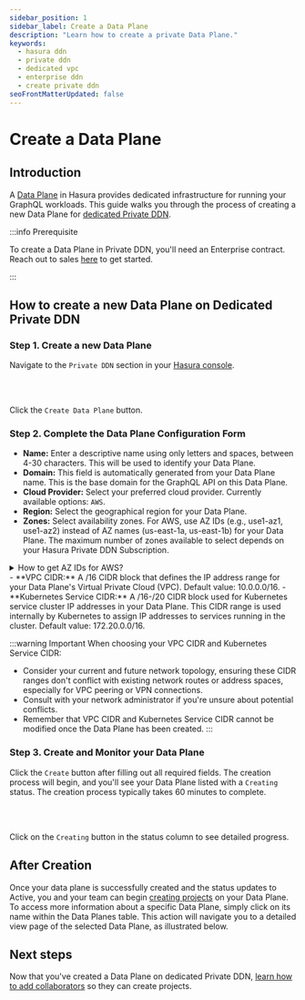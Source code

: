 ```yaml
---
sidebar_position: 1
sidebar_label: Create a Data Plane
description: "Learn how to create a private Data Plane."
keywords:
  - hasura ddn
  - private ddn
  - dedicated vpc
  - enterprise ddn
  - create private ddn
seoFrontMatterUpdated: false
---
```



# Create a Data Plane

## Introduction

A [Data Plane](/architecture/overview.mdx#data-plane) in Hasura provides dedicated infrastructure for running your
GraphQL workloads. This guide walks you through the process of creating a new Data Plane for
[dedicated Private DDN](/architecture/private/dedicated.mdx).

:::info Prerequisite

To create a Data Plane in Private DDN, you'll need an Enterprise contract. Reach out to sales
[here](https://hasura.io/contact-us) to get started.

:::

## How to create a new Data Plane on Dedicated Private DDN

### Step 1. Create a new Data Plane

Navigate to the `Private DDN` section in your [Hasura console](https://console.hasura.io).

<Thumbnail src="/img/data-plane/private-ddn.png" alt="Data Plane Management" width="1000px" />

<br></br>

Click the `Create Data Plane` button.

<Thumbnail src="/img/data-plane/pending-provision-data-planes.png" alt="Data Plane Creation Pending" width="1000px" />

### Step 2. Complete the Data Plane Configuration Form

- **Name:** Enter a descriptive name using only letters and spaces, between 4-30 characters. This will be used to
  identify your Data Plane.
- **Domain:** This field is automatically generated from your Data Plane name. This is the base domain for the GraphQL
  API on this Data Plane.
- **Cloud Provider:** Select your preferred cloud provider. Currently available options: `AWS`.
- **Region:** Select the geographical region for your Data Plane.
- **Zones:** Select availability zones. For AWS, use AZ IDs (e.g., use1-az1, use1-az2) instead of AZ names (us-east-1a,
  us-east-1b) for your Data Plane. The maximum number of zones available to select depends on your Hasura Private DDN
  Subscription.

<details>
  <summary>How to get AZ IDs for AWS?</summary>

**Availability Zone (AZ) IDs** are unique identifiers for AWS Availability Zones within a region. Using AZ IDs ensures
consistency across different AWS accounts and optimizes performance by aligning your Data Plane with your database's
physical location.

**Why Use AZ IDs Instead of AZ Names?**

- **Consistency:** AZ IDs are consistent across all AWS accounts, whereas AZ Names can differ.
- **Performance:** Deploying resources in the same physical AZ reduces latency.
- **Cost Efficiency:** Avoids cross-zone network costs by ensuring resources are within the same AZ.

Note: When selecting AZ IDs, ensure they correspond to the AZs where your database resides to maintain low latency and
avoid cross-zone network costs. It is recommended to choose at least two AZs for higher availability and fault
tolerance.

[Read more about AWS AZ IDs on AWS Docs](https://docs.aws.amazon.com/ram/latest/userguide/working-with-az-ids.html)

**Steps to Obtain AZ IDs**

You can obtain AZ IDs using either the **AWS CLI** or the **AWS Console**.

**1. Using AWS CLI:**

Run the following command, replacing `<region>` with your desired region:

    ```bash

    aws ec2 describe-availability-zones \
    --region <region> \
      --output table \
      --query "AvailabilityZones[?State=='available'] | [].{ZoneName: ZoneName, ZoneId: ZoneId}"
      ```
      Example output for us-east-1:

      ```
      -----------------------------
      | DescribeAvailabilityZones |
      +-----------+---------------+
      | ZoneId | ZoneName         |
      +-----------+---------------+
      | use1-az1 | us-east-1a     |
      | use1-az2 | us-east-1b     |
      | use1-az3 | us-east-1c     |
      +-----------+---------------+
      ```


      **2. Using AWS Console:**

      - Log in to the AWS Console.
      - Navigate to the EC2 service.
      - Select your desired region from the top-right corner dropdown.
      - On the EC2 Dashboard page, locate the "Service health" section.
      - Under "Service health", find the "Zones" subsection. This section lists the Availability Zones along with their
      corresponding Zone IDs.

</details>
- **VPC CIDR:** A /16 CIDR block that defines the IP address range for your Data Plane's Virtual Private Cloud (VPC). Default value: 10.0.0.0/16.
- **Kubernetes Service CIDR:** A /16-/20 CIDR block used for Kubernetes service cluster IP addresses in your Data Plane. This CIDR range is used internally by Kubernetes to assign IP addresses to services running in the cluster. Default value: 172.20.0.0/16.

:::warning Important When choosing your VPC CIDR and Kubernetes Service CIDR:

- Consider your current and future network topology, ensuring these CIDR ranges don't conflict with existing network
  routes or address spaces, especially for VPC peering or VPN connections.
- Consult with your network administrator if you're unsure about potential conflicts.
- Remember that VPC CIDR and Kubernetes Service CIDR cannot be modified once the Data Plane has been created. :::

<Thumbnail src="/img/data-plane/vpc-form.png" alt="Data Plane Creation Form" width="800px" />

### Step 3. Create and Monitor your Data Plane

Click the `Create` button after filling out all required fields. The creation process will begin, and you'll see your
Data Plane listed with a `Creating` status. The creation process typically takes 60 minutes to complete.

<Thumbnail src="/img/data-plane/data-plane-page.png" alt="Data Plane Page" width="1000px" />

<br></br>

Click on the `Creating` button in the status column to see detailed progress.

<Thumbnail src="/img/data-plane/provisioning-status-modal.png" alt="Data Plane Creating Status" width="100px" />

## After Creation

Once your data plane is successfully created and the status updates to Active, you and your team can begin
[creating projects](/deployment/hasura-ddn/private-ddn/create-a-project-on-a-data-plane.mdx) on your Data Plane. To
access more information about a specific Data Plane, simply click on its name within the Data Planes table. This action
will navigate you to a detailed view page of the selected Data Plane, as illustrated below.

<Thumbnail src="/img/data-plane/data-plane-detail.png" alt="Data Plane Detail" width="1000px" />

## Next steps

Now that you've created a Data Plane on dedicated Private DDN,
[learn how to add collaborators](/deployment/hasura-ddn/private-ddn/data-plane-collaboration.mdx) so they can create
projects.
